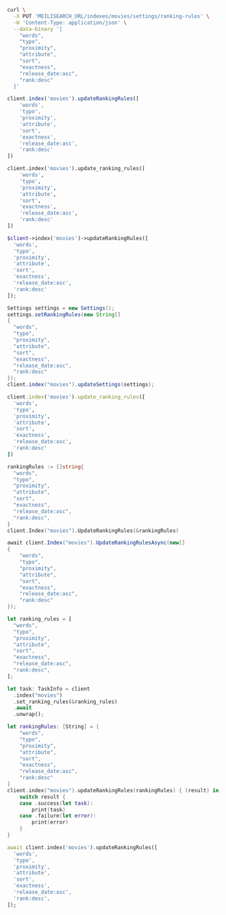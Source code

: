 <CodeGroup>

```bash cURL
curl \
  -X PUT 'MEILISEARCH_URL/indexes/movies/settings/ranking-rules' \
  -H 'Content-Type: application/json' \
  --data-binary '[
    "words",
    "typo",
    "proximity",
    "attribute",
    "sort",
    "exactness",
    "release_date:asc",
    "rank:desc"
  ]'
```

```javascript JS
client.index('movies').updateRankingRules([
    'words',
    'typo',
    'proximity',
    'attribute',
    'sort',
    'exactness',
    'release_date:asc',
    'rank:desc'
])
```

```python Python
client.index('movies').update_ranking_rules([
    'words',
    'typo',
    'proximity',
    'attribute',
    'sort',
    'exactness',
    'release_date:asc',
    'rank:desc'
])
```

```php PHP
$client->index('movies')->updateRankingRules([
  'words',
  'typo',
  'proximity',
  'attribute',
  'sort',
  'exactness',
  'release_date:asc',
  'rank:desc'
]);
```

```java Java
Settings settings = new Settings();
settings.setRankingRules(new String[]
{
  "words",
  "typo",
  "proximity",
  "attribute",
  "sort",
  "exactness",
  "release_date:asc",
  "rank:desc"
});
client.index("movies").updateSettings(settings);
```

```ruby Ruby
client.index('movies').update_ranking_rules([
  'words',
  'typo',
  'proximity',
  'attribute',
  'sort',
  'exactness',
  'release_date:asc',
  'rank:desc'
])
```

```go Go
rankingRules := []string{
  "words",
  "typo",
  "proximity",
  "attribute",
  "sort",
  "exactness",
  "release_date:asc",
  "rank:desc",
}
client.Index("movies").UpdateRankingRules(&rankingRules)
```

```csharp C#
await client.Index("movies").UpdateRankingRulesAsync(new[]
{
    "words",
    "typo",
    "proximity",
    "attribute",
    "sort",
    "exactness",
    "release_date:asc",
    "rank:desc"
});
```

```rust Rust
let ranking_rules = [
  "words",
  "typo",
  "proximity",
  "attribute",
  "sort",
  "exactness",
  "release_date:asc",
  "rank:desc",
];

let task: TaskInfo = client
  .index("movies")
  .set_ranking_rules(&ranking_rules)
  .await
  .unwrap();
```

```swift Swift
let rankingRules: [String] = [
    "words",
    "typo",
    "proximity",
    "attribute",
    "sort",
    "exactness",
    "release_date:asc",
    "rank:desc"
]
client.index("movies").updateRankingRules(rankingRules) { (result) in
    switch result {
    case .success(let task):
        print(task)
    case .failure(let error):
        print(error)
    }
}
```

```dart Dart
await client.index('movies').updateRankingRules([
  'words',
  'typo',
  'proximity',
  'attribute',
  'sort',
  'exactness',
  'release_date:asc',
  'rank:desc',
]);
```
</CodeGroup>